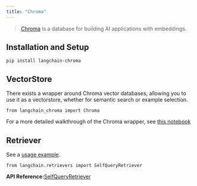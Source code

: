 ```yaml
---
title: "Chroma"
---
```


> [Chroma](https://docs.trychroma.com/getting-started) is a database for building AI applications with embeddings.

## Installation and Setup

```
pip install langchain-chroma
```

## VectorStore

There exists a wrapper around Chroma vector databases, allowing you to use it as a vectorstore, whether for semantic search or example selection.

```
from langchain_chroma import Chroma
```

For a more detailed walkthrough of the Chroma wrapper, see [this notebook](/src/oss/integrations/vectorstores/chroma)

## Retriever

See a [usage example](/src/oss/integrations/retrievers/self_query/chroma_self_query).

```
from langchain.retrievers import SelfQueryRetriever
```

**API Reference:**[SelfQueryRetriever](https://python.langchain.com/api_reference/langchain/retrievers/langchain.retrievers.self_query.base.SelfQueryRetriever.html)

